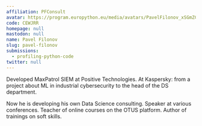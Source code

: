 ```yaml
---
affiliation: PFConsult
avatar: https://program.europython.eu/media/avatars/PavelFilonov_xSGmZCl.png
code: CEWJRR
homepage: null
mastodon: null
name: Pavel Filonov
slug: pavel-filonov
submissions:
  - profiling-python-code
twitter: null
---
```


Developed MaxPatrol SIEM at Positive Technologies. At Kaspersky: from a project
about ML in industrial cybersecurity to the head of the DS department.

Now he is developing his own Data Science consulting. Speaker at various
conferences. Teacher of online courses on the OTUS platform. Author of trainings
on soft skills.

